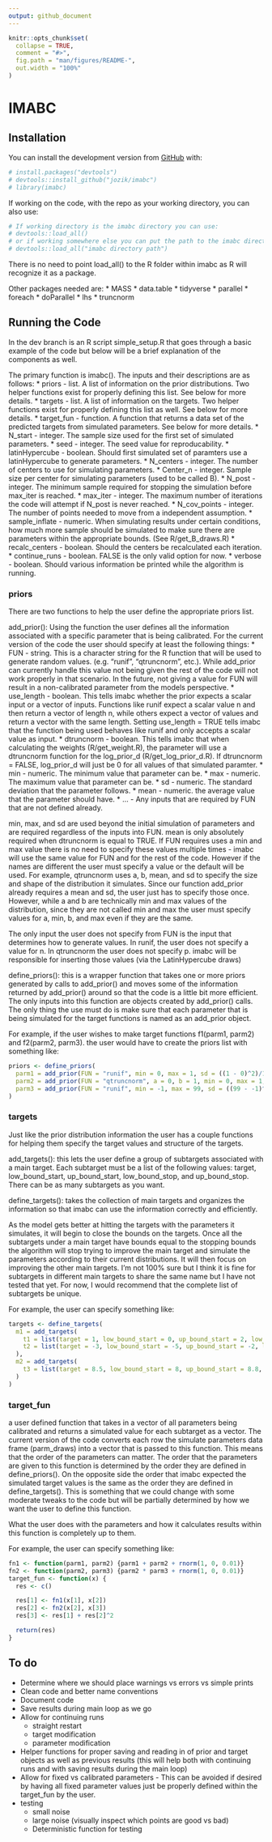 ```yaml
---
output: github_document
---
```


<!-- README.md is generated from README.Rmd. Please edit that file -->

```r
knitr::opts_chunk$set(
  collapse = TRUE,
  comment = "#>",
  fig.path = "man/figures/README-",
  out.width = "100%"
)
```

# IMABC

<!-- badges: start -->
<!-- badges: end -->

## Installation

You can install the development version from [GitHub](https://github.com/) with:
``` r
# install.packages("devtools")
# devtools::install_github("jozik/imabc")
# library(imabc)
```

If working on the code, with the repo as your working directory, you can also use:
``` r
# If working directory is the imabc directory you can use:
# devtools::load_all()
# or if working somewhere else you can put the path to the imabc directory
# devtools::load_all("imabc directory path")
```
There is no need to point load_all() to the R folder within imabc as R will recognize it as a package.

Other packages needed are:
* MASS
* data.table
* tidyverse
* parallel
* foreach
* doParallel
* lhs
* truncnorm

## Running the Code
In the dev branch is an R script simple_setup.R that goes through a basic example of the code but below will be a brief explanation of the components as well.

The primary function is imabc(). The inputs and their descriptions are as follows:
* priors - list. A list of information on the prior distributions. Two helper functions exist for properly defining this list. See below for more details.
* targets - list. A list of information on the targets. Two helper functions exist for properly defining this list as well. See below for more details.
* target_fun - function. A function that returns a data set of the predicted targets from simulated parameters. See below for more details.
* N_start - integer. The sample size used for the first set of simulated parameters.
* seed - integer. The seed value for reproducability.
* latinHypercube - boolean. Should first simulated set of paramters use a latinHypercube to generate parameters.
* N_centers - integer. The number of centers to use for simulating parameters.
* Center_n - integer. Sample size per center for simulating parameters (used to be called B).
* N_post - integer. The minimum sample required for stopping the simulation before max_iter is reached.
* max_iter - integer. The maximum number of iterations the code will attempt if N_post is never reached.
* N_cov_points - integer. The number of points needed to move from a independent assumption.
* sample_inflate - numeric. When simulating results under certain conditions, how much more sample should be simulated to make sure there are parameters within the appropriate bounds. (See R/get_B_draws.R)
* recalc_centers - boolean. Should the centers be recalculated each iteration.
* continue_runs - boolean. FALSE is the only valid option for now.
* verbose - boolean. Should various information be printed while the algorithm is running.

### priors
There are two functions to help the user define the appropriate priors list. 

add_prior(): Using the function the user defines all the information associated with a specific parameter that is being calibrated. For the current version of the code the user should specify at least the following things:
* FUN - string. This is a character string for the R function that will be used to generate random values. (e.g. "runif", "qtruncnorm", etc.). While add_prior can currently handle this value not being given the rest of the code will not work properly in that scenario. In the future, not giving a value for FUN will result in a non-calibrated parameter from the models perspective.
* use_length - boolean. This tells imabc whether the prior expects a scalar input or a vector of inputs. Functions like runif expect a scalar value n and then return a vector of length n, while others expect a vector of values and return a vector with the same length. Setting use_length = TRUE tells imabc that the function being used behaves like runif and only accepts a scalar value as input.
* dtruncnorm - boolean. This tells imabc that when calculating the weights (R/get_weight.R), the parameter will use a dtruncnorm function for the log_prior_d (R/get_log_prior_d.R). If dtruncnorm = FALSE, log_prior_d will just be 0 for all values of that simulated paramter.
* min - numeric. The minimum value that parameter can be.
* max - numeric. The maximum value that parameter can be.
* sd - numeric. The standard deviation that the parameter follows.
* mean - numeric. the average value that the parameter should have.
* ... - Any inputs that are required by FUN that are not defined already.

min, max, and sd are used beyond the initial simulation of parameters and are required regardless of the inputs into FUN. mean is only absolutely required when dtruncnorm is equal to TRUE. If FUN requires uses a min and max value there is no need to specify these values multiple times - imabc will use the same value for FUN and for the rest of the code. However if the names are different the user must specify a value or the default will be used. For example, qtruncnorm uses a, b, mean, and sd to specify the size and shape of the distribution it simulates. Since our function add_prior already requires a mean and sd, the user just has to specify those once. However, while a and b are technically min and max values of the distribution, since they are not called min and max the user must specify values for a, min, b, and max even if they are the same.

The only input the user does not specify from FUN is the input that determines how to generate values. In runif, the user does not specify a value for n. In qtruncnorm the user does not specify p. imabc will be responsible for inserting those values (via the LatinHypercube draws)

define_priors(): this is a wrapper function that takes one or more priors generated by calls to add_prior() and moves some of the information returned by add_prior() around so that the code is a little bit more efficient. The only inputs into this function are objects created by add_prior() calls. The only thing the use must do is make sure that each parameter that is being simulated for the target functions is named as an add_prior object.

For example, if the user wishes to make target functions f1(parm1, parm2) and f2(parm2, parm3). the user would have to create the priors list with something like:
``` r
priors <- define_priors(
  parm1 = add_prior(FUN = "runif", min = 0, max = 1, sd = ((1 - 0)^2)/12, use_length = TRUE, dtruncnorm = FALSE),
  parm2 = add_prior(FUN = "qtruncnorm", a = 0, b = 1, min = 0, max = 1, sd = 0.1, mean = 0.6, use_length = FALSE, dtruncnorm = TRUE),
  parm3 = add_prior(FUN = "runif", min = -1, max = 99, sd = ((99 - -1)^2)/12, use_length = TRUE, dtruncnorm = FALSE)
)
```

### targets
Just like the prior distribution information the user has a couple functions for helping them specify the target values and structure of the targets.

add_targets(): this lets the user define a group of subtargets associated with a main target. Each subtarget must be a list of the following values: target, low_bound_start, up_bound_start, low_bound_stop, and up_bound_stop. There can be as many subtargets as you want.

define_targets(): takes the collection of main targets and organizes the information so that imabc can use the information correctly and efficiently.

As the model gets better at hitting the targets with the parameters it simulates, it will begin to close the bounds on the targets. Once all the subtargets under a main target have bounds equal to the stopping bounds the algorithm will stop trying to improve the main target and simulate the parameters according to their current distributions. It will then focus on improving the other main targets. I'm not 100% sure but I think it is fine for subtargets in different main targets to share the same name but I have not tested that yet. For now, I would recommend that the complete list of subtargets be unique.

For example, the user can specify something like:
``` r
targets <- define_targets(
  m1 = add_targets(
    t1 = list(target = 1, low_bound_start = 0, up_bound_start = 2, low_bound_stop = 0.99, and up_bound_stop = 1.01),
    t2 = list(target = -3, low_bound_start = -5, up_bound_start = -2, low_bound_stop = -3.001, and up_bound_stop = -2.999)
  ),
  m2 = add_targets(
    t3 = list(target = 8.5, low_bound_start = 8, up_bound_start = 8.8, low_bound_stop = 8.4, and up_bound_stop = 8.6)
  )
)
```

### target_fun
a user defined function that takes in a vector of all parameters being calibrated and returns a simulated value for each subtarget as a vector. The current version of the code converts each row the simulate parameters data frame (parm_draws) into a vector that is passed to this function. This means that the order of the parameters can matter. The order that the parameters are given to this function is determined by the order they are defined in define_priors(). On the opposite side the order that imabc expected the simulated target values is the same as the order they are defined in define_targets(). This is something that we could change with some moderate tweaks to the code but will be partially determined by how we want the user to define this function.

What the user does with the parameters and how it calculates results within this function is completely up to them.

For example, the user can specify something like:
``` r
fn1 <- function(parm1, parm2) {parm1 + parm2 + rnorm(1, 0, 0.01)}
fn2 <- function(parm2, parm3) {parm2 * parm3 + rnorm(1, 0, 0.01)}
target_fun <- function(x) { 
  res <- c()

  res[1] <- fn1(x[1], x[2])
  res[2] <- fn2(x[2], x[3])
  res[3] <- res[1] + res[2]^2

  return(res)
}
```

## To do
* Determine where we should place warnings vs errors vs simple prints
* Clean code and better name conventions
* Document code
* Save results during main loop as we go
* Allow for continuing runs
  * straight restart
  * target modification
  * parameter modification
* Helper functions for proper saving and reading in of prior and target objects as well as previous results (this will help both with continuing runs and with saving results during the main loop)
* Allow for fixed vs calibrated parameters - This can be avoided if desired by having all fixed parameter values just be properly defined within the target_fun by the user.
* testing
  * small noise
  * large noise (visually inspect which points are good vs bad)
  * Deterministic function for testing



